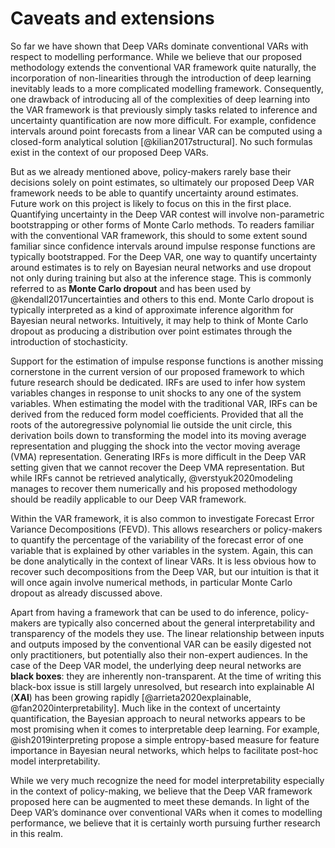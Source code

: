 # Caveats and extensions {#exten}

So far we have shown that Deep VARs dominate conventional VARs with respect to modelling performance. While we believe that our proposed methodology extends the conventional VAR framework quite naturally, the incorporation of non-linearities through the introduction of deep learning inevitably leads to a more complicated modelling framework. Consequently, one drawback of introducing all of the complexities of deep learning into the VAR framework is that previously simply tasks related to inference and uncertainty quantification are now more difficult. For example, confidence intervals around point forecasts from a linear VAR can be computed using a closed-form analytical solution [@kilian2017structural]. No such formulas exist in the context of our proposed Deep VARs.

But as we already mentioned above, policy-makers rarely base their decisions solely on point estimates, so ultimately our proposed Deep VAR framework needs to be able to quantify uncertainty around estimates. Future work on this project is likely to focus on this in the first place. Quantifying uncertainty in the Deep VAR contest will involve non-parametric bootstrapping or other forms of Monte Carlo methods. To readers familiar with the conventional VAR framework, this should to some extent sound familiar since confidence intervals around impulse response functions are typically bootstrapped. For the Deep VAR, one way to quantify uncertainty around estimates is to rely on Bayesian neural networks and use dropout not only during training but also at the inference stage. This is commonly referred to as **Monte Carlo dropout** and has been used by @kendall2017uncertainties and others to this end. Monte Carlo dropout is typically interpreted as a kind of approximate inference algorithm for Bayesian neural networks. Intuitively, it may help to think of Monte Carlo dropout as producing a distribution over point estimates through the introduction of stochasticity.

Support for the estimation of impulse response functions is another missing cornerstone in the current version of our proposed framework to which future research should be dedicated. IRFs are used to infer how system variables changes in response to unit shocks to any one of the system variables. When estimating the model with the traditional VAR, IRFs can be derived from the reduced form model coefficients. Provided that all the roots of the autoregressive polynomial lie outside the unit circle, this derivation boils down to transforming the model into its moving average representation and plugging the shock into the vector moving average (VMA) representation. Generating IRFs is more difficult in the Deep VAR setting given that we cannot recover the Deep VMA representation. But while IRFs cannot be retrieved analytically,  @verstyuk2020modeling manages to recover them numerically and his proposed methodology should be readily applicable to our Deep VAR framework.

Within the VAR framework, it is also common to investigate Forecast Error Variance Decompositions (FEVD). This allows researchers or policy-makers to quantify the percentage of the variability of the forecast error of one variable that is explained by other variables in the system. Again, this can be done analytically in the context of linear VARs. It is less obvious how to recover such decompositions from the Deep VAR, but our intuition is that it will once again involve numerical methods, in particular Monte Carlo dropout as already discussed above.

Apart from having a framework that can be used to do inference, policy-makers are typically also concerned about the general interpretability and transparency of the models they use. The linear relationship between inputs and outputs imposed by the conventional VAR can be easily digested not only practitioners, but potentially also their non-expert audiences. In the case of the Deep VAR model, the underlying deep neural networks are **black boxes**: they are inherently non-transparent. At the time of writing this black-box issue is still largely unresolved, but research into explainable AI (**XAI**) has been growing rapidly [@arrieta2020explainable, @fan2020interpretability]. Much like in the context of uncertainty quantification, the Bayesian approach to neural networks appears to be most promising when it comes to interpretable deep learning. For example, @ish2019interpreting propose a simple entropy-based measure for feature importance in Bayesian neural networks, which helps to facilitate post-hoc model interpretability.

While we very much recognize the need for model interpretability especially in the context of policy-making, we believe that the Deep VAR framework proposed here can be augmented to meet these demands. In light of the Deep VAR's dominance over conventional VARs when it comes to modelling performance, we believe that it is certainly worth pursuing further research in this realm. 




